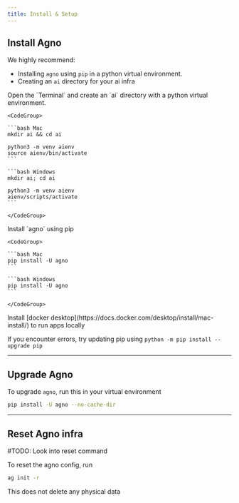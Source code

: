 ```yaml
---
title: Install & Setup
---
```


## Install Agno

We highly recommend:

- Installing `agno` using `pip` in a python virtual environment.
- Creating an `ai` directory for your ai infra

<Steps>
  <Step title="Create a virtual environment">
    Open the `Terminal` and create an `ai` directory with a python virtual environment.

    <CodeGroup>

    ```bash Mac
    mkdir ai && cd ai

    python3 -m venv aienv
    source aienv/bin/activate
    ```

    ```bash Windows
    mkdir ai; cd ai

    python3 -m venv aienv
    aienv/scripts/activate
    ```

    </CodeGroup>

  </Step>
  <Step title="Install Agno">
    Install `agno` using pip

    <CodeGroup>

    ```bash Mac
    pip install -U agno
    ```

    ```bash Windows
    pip install -U agno
    ```

    </CodeGroup>

  </Step>
  <Step title="Install Docker">
    Install [docker desktop](https://docs.docker.com/desktop/install/mac-install/) to run apps locally
  </Step>
</Steps>

<br />

<Note>

If you encounter errors, try updating pip using `python -m pip install --upgrade pip`

</Note>

---

## Upgrade Agno

To upgrade `agno`, run this in your virtual environment

```bash
pip install -U agno --no-cache-dir
```

---

## Reset Agno infra

#TODO: Look into reset command

To reset the agno config, run

```bash
ag init -r
```

<Note>

This does not delete any physical data

</Note>
